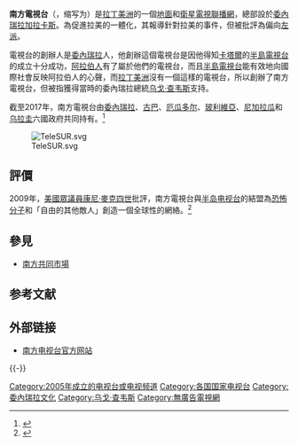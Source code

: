 {{For|其他国家和地区的同名电视台|南方電視台}}
{{电视频道信息框
| name             = 南方电视台
| logofile         = TeleSUR.jpg
| logosize         = 200px
| logocaption       = 
| logoalt           = 
| logo2             = 
| country           =
| network           = 
| owner             = 
| test              = 
| launch            = {{Start date|2005|07|24}}
| closed date       = <!-- {{End date|YYYY|MM|DD}} -->
| picture format    = 
| audio format      = 
| language          = [[英語|英語]]、[[西班牙語|西班牙語]]、[[巴西葡萄牙語|葡萄牙語（巴西）]]
| call sign         = {{lang|es|La Nueva Televisora del Sur}}
| slogan            = 
| type              = 
| broadcast area    = 
| ratings           = 
| ratings as of     = 
| ratings source    = 
| share             = 
| share as of       = 
| share source      = 
| affiliates        = 
| headquarters      = 
| former names      = 
| replaced names    = 
| replaced by names = 
| sister names      = 
| timeshift names   = 
| web               = <!-- {{url|}} -->
| availability note =
| terr serv 1       = 
| terr chan 1       = 
| sat serv 1        = 
| sat chan 1        = 
| cable serv 1      = 
| cable chan 1      = 
| sat radio serv 1  = 
| sat radio chan 1  = 
| iptv serv 1       = 
| iptv chan 1       = 
| online serv 1     = 
| online chan 1     = 
}}
'''南方電視台'''（{{lang-es|La Nueva Televisora del Sur}}，缩写为{{lang|es|Telesur}}）是[[拉丁美洲|拉丁美洲]]的一個[[地面電視|地面]]和[[卫星电视|衛星]][[電視聯播網|電視聯播網]]，總部設於[[委內瑞拉|委內瑞拉]][[卡拉卡斯|加拉卡斯]]。為促進拉美的一體化，其報導針對拉美的事件，但被批評為偏向[[左派|左派]]。

電視台的創辦人是[[委內瑞拉|委內瑞拉]]人，他創辦這個電視台是因他得知[[卡塔爾|卡塔爾]]的[[半島電視台|半島電視台]]的成立十分成功，[[阿拉伯人|阿拉伯人]]有了屬於他們的電視台，而且[[半島電視台|半島電視台]]能有效地向國際社會反映阿拉伯人的心聲，而[[拉丁美洲|拉丁美洲]]沒有一個這樣的電視台，所以創辦了南方電視台，但被指獲得當時的委內瑞拉總統[[烏戈·查維茲|乌戈·查韦斯]]支持。

截至2017年，南方電視台由[[委內瑞拉|委內瑞拉]]、[[古巴|古巴]]、[[厄瓜多尔|厄瓜多尔]]、[[玻利維亞|玻利維亞]]、[[尼加拉瓜|尼加拉瓜]]和[[乌拉圭|乌拉圭]]六國政府共同持有。<ref>{{Cite news|title=Maradona signed by Venezuelan TV for World Cup show|url=https://www.bbc.com/news/world-latin-america-41909163|newspaper=[[英國廣播公司新聞|BBC News]]|date=2017-11-08|language=en-GB|accessdate=2020-09-22|archive-date=2020-04-11|archive-url=https://web.archive.org/web/20200411142349/https://www.bbc.com/news/world-latin-america-41909163|dead-url=no}}</ref>

[[File:TeleSUR.svg|thumb]]

== 評價 ==
2009年，[[美国众议院|美國眾議員]][[康尼·麥克四世|康尼·麥克四世]]批評，南方電視台與[[半岛电视台|半岛电视台]]的結盟為[[恐怖分子|恐怖分子]]和「自由的其他敵人」創造一個全球性的網絡。<ref>{{Cite web|title=Venezuela Rejects 'Terrorist' TV Allegations by US Congressman|url=https://www.voanews.com/archive/venezuela-rejects-terrorist-tv-allegations-us-congressman|date=2009-10-31|publisher=[[美国之音|Voice of America]] - English|language=en|access-date=2020-09-22|archive-date=2020-04-11|archive-url=https://web.archive.org/web/20200411142358/https://www.voanews.com/archive/venezuela-rejects-terrorist-tv-allegations-us-congressman|dead-url=no}}</ref>

== 參見 ==
* [[南方共同市場|南方共同市場]]

== 参考文献 ==
{{Reflist}}

== 外部链接 ==
* [http://www.telesurtv.net/ 南方电视台官方网站]{{Wayback|url=http://www.telesurtv.net/ |date=20070210114943 }}

{{-}}
{{国际新闻频道}}

[[Category:2005年成立的电视台或电视频道|Category:2005年成立的电视台或电视频道]]
[[Category:各国国家电视台|Category:各国国家电视台]]
[[Category:委內瑞拉文化|Category:委內瑞拉文化]]
[[Category:乌戈·查韦斯|Category:乌戈·查韦斯]]
[[Category:無廣告電視網|Category:無廣告電視網]]